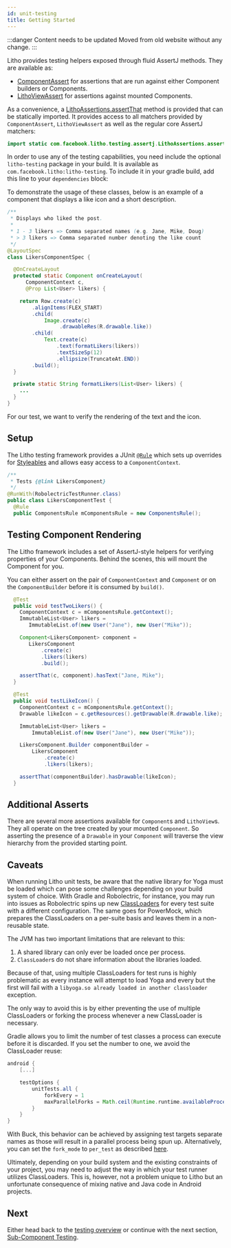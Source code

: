 ```yaml
---
id: unit-testing
title: Getting Started
---
```


:::danger Content needs to be updated
Moved from old website without any change.
:::


Litho provides testing helpers exposed through fluid
AssertJ methods. They are available as:

- [ComponentAssert](pathname:///javadoc/com/facebook/litho/testing/assertj/ComponentAssert.html) for assertions that are run against either Component builders
  or Components.
- [LithoViewAssert](pathname:///javadoc/com/facebook/litho/testing/assertj/LithoViewAssert.html) for assertions against mounted Components.

As a convenience, a [LithoAssertions.assertThat](pathname:///javadoc/com/facebook/litho/testing/assertj/LithoAssertions.html) method is provided that
can be statically imported. It provides access to all matchers provided by `ComponentAssert`, `LithoViewAssert` as well as the
regular core AssertJ matchers:

```java
import static com.facebook.litho.testing.assertj.LithoAssertions.assertThat;
```

In order to use any of the testing capabilities, you need include the optional
`litho-testing` package in your build. It is available as
`com.facebook.litho:litho-testing`. To include it in your gradle build, add this
line to your `dependencies` block:


<VersionedCodeBlock language="groovy" code={testingDependenciesCode} />

To demonstrate the usage of these classes, below is an example of a component
that displays a like icon and a short description.

```java
/**
 * Displays who liked the post.
 *
 * 1 - 3 likers => Comma separated names (e.g. Jane, Mike, Doug)
 * > 3 likers => Comma separated number denoting the like count
 */
@LayoutSpec
class LikersComponentSpec {

  @OnCreateLayout
  protected static Component onCreateLayout(
      ComponentContext c,
      @Prop List<User> likers) {

    return Row.create(c)
        .alignItems(FLEX_START)
        .child(
            Image.create(c)
                 .drawableRes(R.drawable.like))
        .child(
            Text.create(c)
                .text(formatLikers(likers))
                .textSizeSp(12)
                .ellipsize(TruncateAt.END))
        .build();
  }

  private static String formatLikers(List<User> likers) {
    ...
  }
}
```

For our test, we want to verify the rendering of the text and the icon.

## Setup

The Litho testing framework provides a JUnit
[`@Rule`](https://github.com/junit-team/junit4/wiki/Rules) which
sets up overrides for
[Styleables](https://developer.android.com/reference/android/R.styleable.html)
and allows easy access to a `ComponentContext`.

```java
/**
 * Tests {@link LikersComponent}
 */
@RunWith(RobolectricTestRunner.class)
public class LikersComponentTest {
  @Rule
  public ComponentsRule mComponentsRule = new ComponentsRule();
```

## Testing Component Rendering
The Litho framework includes a set of AssertJ-style helpers for verifying
properties of your Components. Behind the scenes, this will mount the
Component for you.

You can either assert on the pair of `ComponentContext` and `Component`
or on the `ComponentBuilder` before it is consumed by `build()`.

```java
  @Test
  public void testTwoLikers() {
    ComponentContext c = mComponentsRule.getContext();
    ImmutableList<User> likers =
       ImmutableList.of(new User("Jane"), new User("Mike"));

    Component<LikersComponent> component =
       LikersComponent
           .create(c)
           .likers(likers)
           .build();

    assertThat(c, component).hasText("Jane, Mike");
  }

  @Test
  public void testLikeIcon() {
    ComponentContext c = mComponentsRule.getContext();
    Drawable likeIcon = c.getResources().getDrawable(R.drawable.like);

    ImmutableList<User> likers =
        ImmutableList.of(new User("Jane"), new User("Mike"));

    LikersComponent.Builder componentBuilder =
        LikersComponent
            .create(c)
            .likers(likers);

    assertThat(componentBuilder).hasDrawable(likeIcon);
  }
```

## Additional Asserts

There are several more assertions available for `Component`s and
`LithoView`s. They all operate on the tree created by your mounted `Component`.
So asserting the presence of a `Drawable` in your `Component` will traverse
the view hierarchy from the provided starting point.

## Caveats

When running Litho unit tests, be aware that the native library for Yoga must be loaded
which can pose some challenges depending on your build system of choice. With Gradle and
Robolectric, for instance, you may run into issues as Robolectric spins up new
[ClassLoaders](https://docs.oracle.com/javase/7/docs/api/java/lang/ClassLoader.html)
for every test suite with a different configuration. The same goes for PowerMock, which
prepares the ClassLoaders on a per-suite basis and leaves them in a non-reusable state.

The JVM has two important limitations that are relevant to this:

1. A shared library can only ever be loaded once per process.
2. `ClassLoader`s do not share information about the libraries loaded.

Because of that, using multiple ClassLoaders for test runs is highly problematic
as every instance will attempt to load Yoga and every but the first will fail with
a `libyoga.so already loaded in another classloader` exception.

The only way to avoid this is by either preventing the use of multiple ClassLoaders
or forking the process whenever a new ClassLoader is necessary.

Gradle allows you to limit the number of test classes a process can execute before
it is discarded. If you set the number to one, we avoid the ClassLoader reuse:

```groovy
android {
    [...]

    testOptions {
        unitTests.all {
            forkEvery = 1
            maxParallelForks = Math.ceil(Runtime.runtime.availableProcessors() * 1.5)
        }
    }
}
```

With Buck, this behavior can be achieved by assigning test targets separate names
as those will result in a parallel process being spun up. Alternatively, you can
set the `fork_mode` to `per_test` as described
[here](https://buckbuild.com/rule/java_test.html#fork_mode).

Ultimately, depending on your build system and the existing constraints of your
project, you may need to adjust the way in which your test runner utilizes
ClassLoaders. This is, however, not a problem unique to Litho but an unfortunate
consequence of mixing native and Java code in Android projects.

## Next

Either head back to the [testing overview](testing-overview) or
continue with the next section, [Sub-Component Testing](subcomponent-testing).
